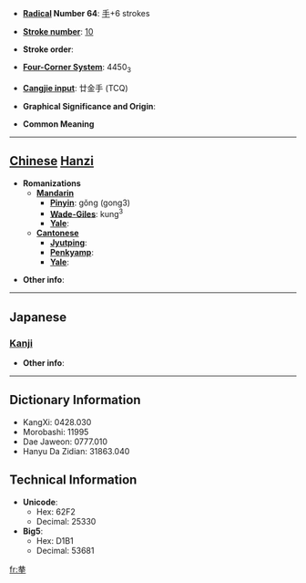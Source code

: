 * '''[[Wiktionary:Chinese radical index| Radical]] Number 64''': [[Wiktionary:Chinese radical index 手|手]]+6 strokes

* '''[[Wiktionary:Chinese total strokes index|Stroke number]]''': [[Wiktionary:Chinese total strokes index 10|10]]

* '''Stroke order''': 

* '''[[Wiktionary:Chinese four corner index|Four-Corner System]]''': 4450<sub>3</sub>

* '''[[Wiktionary:Chinese Cangjie index|Cangjie input]]''': 廿金手 (TCQ)

* '''Graphical Significance and Origin''': 

* '''Common Meaning'''

----

== [[Chinese]] [[Hanzi]] ==

* '''Romanizations'''
** '''[[Mandarin]]'''
*** '''[[Pinyin]]''': gǒng (gong3)
*** '''[[Wade-Giles]]''': kung<sup>3</sup>
*** '''[[Yale]]''': 
** '''[[Cantonese]]'''
*** '''[[Jyutping]]''':
*** '''[[Penkyamp]]''': 
*** '''[[Yale]]''': 

* '''Other info''': 

----

==Japanese==
===[[Kanji]]===
{{kanji|on readings=[[きょう]] (kyō), [[く]] (ku), [[きょく]] (kyoku), [[こく]] (koku), [[きく]] (kiku)|kun readings=[[てかせ]] (tekase)}}

* '''Other info''':  

----

== Dictionary Information ==

* KangXi: 0428.030
* Morobashi: 11995
* Dae Jaweon: 0777.010
* Hanyu Da Zidian: 31863.040

== Technical Information ==

* '''Unicode''':
** Hex: 62F2
** Decimal: 25330
* '''Big5''':
** Hex: D1B1
** Decimal: 53681

[[fr:拲]]